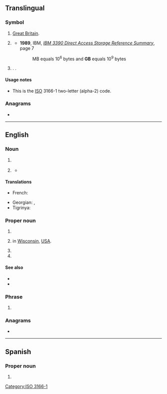 {{also|Gb|.gb}}
{{character info|㎇}}
==Translingual==

===Symbol===
{{head|mul|symbol}}

# [[Great Britain]].
# {{lb|en|computing|formal}} {{l|en|gigabyte}} {{gloss|1,000 [[megabyte]]s or 1,000,000,000 [[byte]]s}}
#* '''1989''', IBM, ''[http://bitsavers.informatik.uni-stuttgart.de/pdf/ibm/dasd/reference_summary/GX26-4577-0_3390_Reference_Summary_Jun89.pdf IBM 3390 Direct Access Storage Reference Summary]'', page 7
#*: MB equals 10<sup>6</sup> bytes and '''GB''' equals 10<sup>9</sup> bytes
# {{lb|en|computing|informal}} {{l|en|gibibyte}} {{gloss|2<sup>10</sup> (1024) [[megabyte]]s ([[mebibytes]]) or 2<sup>30</sup> (1,073,741,824) [[byte]]s}}. {{synonym of|en|GiB|gloss=[[gibibyte]]}}.

====Usage notes====
* {{sense|Great Britain}} This is the [[ISO]] 3166-1 two-letter (alpha-2) code.

===Anagrams===
* {{l|mul|BG}}

[[Category:ISO 3166-1]]

----

==English==

===Noun===
{{en-noun}}

# {{lb|en|anatomy}} {{initialism of|en|gallbladder}}
# {{lb|en|informal|pharmaceutical drug}} {{initialism of|en|goofball|t=barbiturate}}
#* {{quote-journal|en|date=1965-02-26|author=James Mills|title=The World of Needle Park|journal={{w|Time (magazine)|Time}}|volume=58|issue=8|page={{gbooks|KEEEAAAAMBAJ|82|GBs}}|passage=Goofballs usually produce a quiet drowsiness, but also at times a tense aggressiveness that can be frighteningly unpredictable. Irene's behavior when she is high on '''GBs''', which is most of the time, has created such havoc in the neighborhood restaurants that they no longer let her in.}}

====Translations====
{{trans-top|gigabyte}}
* French: {{t+|fr|Go}}
{{trans-mid}}
* Georgian: {{t|ka|გბაიტი}}, {{t|ka|გბ}}
* Tigrinya: {{t|ti|ጊባ}}
{{trans-bottom}}

===Proper noun===
{{en-proper-noun}}

# {{initialism of|en|Great Britain}}
# {{abbreviation of|en|Green Bay|nodot=1}} in [[Wisconsin]], [[USA]].
# {{initialism of|en|{{w|Nintendo Game Boy|Game Boy}}}}
# {{initialism of|en|Guantanamo Bay}}

====See also====
* {{pedia|lang=en|Great Britain}}
* {{pedia|lang=en|Green Bay, Wisconsin}}

===Phrase===
{{head|en|phrase}}

# {{lb|en|internet slang}} {{initialism of|en|[[God bless you|God bless]]}}

===Anagrams===
* {{anagrams|en|a=bg|Bg.|bg}}

----

==Spanish==
{{wikipedia|lang=es}}

===Proper noun===
{{es-proper noun|f}}

# {{acronym of|es|{{w|Geroa Bai|lang=es}}}}